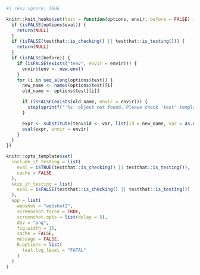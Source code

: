 ```r
#| renv.ignore: TRUE

knitr::knit_hooks$set(test = function(options, envir, before = FALSE) {
  if (isFALSE(options$eval)) {
    return(NULL)
  }
  if (isFALSE(testthat::is_checking() || testthat::is_testing())) {
    return(NULL)
  }
  if (isFALSE(before)) {
    if (isFALSE(exists("tenv", envir = envir))) {
      envir$tenv <- new.env()
    }
    for (i in seq_along(options$test)) {
      new_name <- names(options$test)[i]
      old_name <- options$test[[i]]

      if (isFALSE(exists(old_name, envir = envir))) {
        stop(sprintf("'%s' object not found. Please check 'test' template arguments.", old_name))
      }

      expr <- substitute(tenv$id <- var, list(id = new_name, var = as.name(old_name)))
      eval(expr, envir = envir)
    }
  }
})

knitr::opts_template$set(
  include_if_testing = list(
    eval = isTRUE(testthat::is_checking() || testthat::is_testing()),
    cache = FALSE
  ),
  skip_if_testing = list(
    eval = isFALSE(testthat::is_checking() || testthat::is_testing())
  ),
  app = list(
    webshot = "webshot2",
    screenshot.force = TRUE,
    screenshot.opts = list(delay = 5),
    dev = "png",
    fig.width = 15,
    cache = FALSE,
    message = FALSE,
    R.options = list(
      teal.log_level = "FATAL"
    )
  )
)
```
